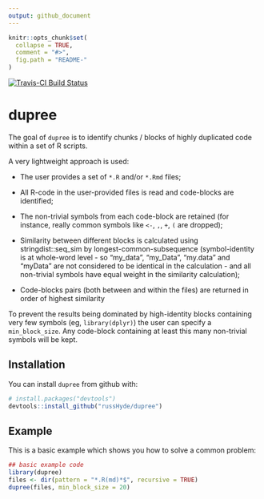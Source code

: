 ```yaml
---
output: github_document
---
```


<!-- README.md is generated from README.Rmd. Please edit that file -->

```r
knitr::opts_chunk$set(
  collapse = TRUE,
  comment = "#>",
  fig.path = "README-"
)
```

[![Travis-CI Build Status](
  https://travis-ci.org/russHyde/dupree.svg?branch=master
  )
](
  https://travis-ci.org/russHyde/dupree
)

# dupree

The goal of `dupree` is to identify chunks / blocks of highly duplicated code within a set of R scripts.

A very lightweight approach is used:

- The user provides a set of `*.R` and/or `*.Rmd` files;

- All R-code in the user-provided files is read and code-blocks are identified;

- The non-trivial symbols from each code-block are retained (for instance, really common symbols like `<-`, `,`, `+`, `(` are dropped);

- Similarity between different blocks is calculated using stringdist::seq_sim by longest-common-subsequence (symbol-identity is at whole-word level - so "my_data", "my_Data", "my.data" and "myData" are not considered to be identical in the calculation - and all non-trivial symbols have equal weight in the similarity calculation);

- Code-blocks pairs (both between and within the files) are returned in order of highest similarity

To prevent the results being dominated by high-identity blocks containing very few symbols (eg, `library(dplyr)`) the user can specify a `min_block_size`. Any code-block containing at least this many non-trivial symbols will be kept.

## Installation

You can install `dupree` from github with:

```r
# install.packages("devtools")
devtools::install_github("russHyde/dupree")
```

## Example

This is a basic example which shows you how to solve a common problem:

```r
## basic example code
library(dupree)
files <- dir(pattern = "*.R(md)*$", recursive = TRUE)
dupree(files, min_block_size = 20)
```
